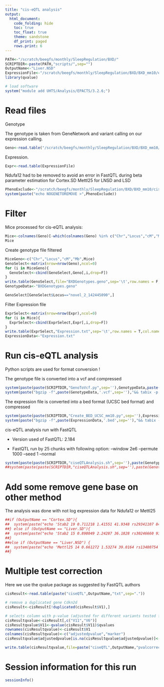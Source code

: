 ```yaml
---
title: "cis-eQTL analysis"
output:
  html_document:
    code_folding: hide
    toc: true
    toc_float: true
    theme: sandstone
    df_print: paged
    rows.print: 6
---
```


```r
PATH<-"/scratch/beegfs/monthly/SleepRegulation/BXD/"
SCRIPTDIR<-paste(PATH,"scripts/",sep="")
OutputName<-"Liver.NSD" 
ExpressionFile<-"/scratch/beegfs/monthly/SleepRegulation/BXD/BXD_mm10/exome/edgeR_normalized_log2CPM_Liver_NSD.tab"
library(qvalue)

# load software
system("module add UHTS/Analysis/EPACTS/3.2.6;")

```

# Read files

Genotype

The genotype is taken from GeneNetwork and variant calling on our expression calling.

```r
Geno<-read.table("/scratch/beegfs/monthly/SleepRegulation/BXD/BXD_mm10/genome/GNmm10.newgenotypes_subset_sorted.geno",header=TRUE)
```

Expression.

```r
Expr<-read.table(ExpressionFile)
```

Ndufa12 had to be removed to avoid an error in FastQTL during beta parameter estimation for Cortex.SD
Mettl25 for LNSD and LSD

```r
PhenoExclude<-"/scratch/beegfs/monthly/SleepRegulation/BXD/BXD_mm10/cis-eQTL/Cortex_sd/TranscripteQTLExclude.txt"
system(paste("echo NOGENETOREMOVE >",PhenoExclude))
```

# Filter

Mice processed for cis-eQTL analysis:

```r
Mice<-colnames(Geno)[-which(colnames(Geno) %in% c("Chr","Locus","cM","Mb","BXD005","BXD029","BXD032","BXD063"))]
Mice
```

Create genotype file filtered

```r
MiceGeno<-c("Chr","Locus","cM","Mb",Mice)
GenoSelect<-matrix(nrow=nrow(Geno),ncol=0)
for (i in MiceGeno){
  GenoSelect<-cbind(GenoSelect,Geno[,i,drop=F])
}
write.table(GenoSelect,file="BXDGenotypes.geno",sep='\t',row.names = F,col.names = T,quote=F)
GenotypeData<-"BXDGenotypes.geno"

GenoSelect[GenoSelect$Locus=="novel_2_142445090",]
```

Filter Expression file

```r
ExprSelect<-matrix(nrow=nrow(Expr),ncol=0)
for (i in Mice){
  ExprSelect<-cbind(ExprSelect,Expr[,i,drop=F])
}
write.table(ExprSelect,"Expression.txt",sep='\t',row.names = T,col.names = T,quote=F)
ExpressionData<-"Expression.txt"
```


# Run cis-eQTL analysis

Python scripts are used for format conversion !

The genotype file is converted into a vcf and compressed

```r
system(paste(paste(SCRIPTDIR,"GenoToVcf.py",sep=''),GenotypeData,paste(GenotypeData,'.vcf',sep='')))
system(paste("bgzip -f",paste(GenotypeData,'.vcf',sep=''),"&& tabix -p vcf",paste(GenotypeData,'.vcf.gz',sep='')))
```


The expression file is converted into a bed format (UCSC bed format) and compressed

```r
system(paste(paste(SCRIPTDIR,"Create_BED_UCSC_mm10.py",sep=''),ExpressionData,GenotypeData,paste(ExpressionData,'.bed',sep='')))
system(paste("bgzip -f",paste(ExpressionData,'.bed',sep=''),"&& tabix -p bed",paste(ExpressionData,'.bed.gz',sep='')))
```

cis-eQTL analysis run with FastQTL

* Version used of FastQTL: 2.184

* FastQTL run by 25 chunks with following option: --window 2e6 --permute 1000 --seed 1 --normal

```r
system(paste(paste(SCRIPTDIR,"ciseQTLAnalysis.sh",sep=''),paste(GenotypeData,'.vcf.gz',sep=''),paste(ExpressionData,'.bed.gz',sep=''),OutputName,PhenoExclude,"1>Errors.txt"))
##system(paste(paste(SCRIPTDIR,"ciseQTLAnalysis.sh",sep=''),paste(GenotypeData,'.vcf.gz',sep=''),paste(ExpressionData,'.bed.gz',sep=''),OutputName,"1>Errors.txt"))
```

# Add some remove gene base on other method

The analysis was done with not log expression data for Ndufa12 or Mettl25

```r
##if (OutputName == "Cortex.SD"){
##  system(paste("echo 'Stab2 19 0.711218 1.41551 41.9348 rs29341107 842923 0.00261049 6.13439 0.000999001 0.00547887' >>",paste("ciseQTL",OutputName,"txt",sep=".")))
##} else if (OutputName == "Liver.SD"){
##  system(paste("echo 'Stab2 15 0.898049 2.24287 36.1828 rs30246660 93718 4.02702e-05 -42.0118 0.001998 6.18041e-05' >>",paste("ciseQTL",OutputName,"txt",sep=".")))
##}
##else if (OutputName == "Liver.NSD") {
##  system(paste("echo 'Mettl25 14 0.661272 1.53274 39.0164 rs13480754 1720942 0.186722 2.11639 0.272727 0.359007' >>",paste("ciseQTL",OutputName,"txt",sep=".")))
##}
```


# Multiple test correction

Here we use the qvalue package as suggested by FastQTL authors

```r
cisResult<-read.table(paste("ciseQTL",OutputName,"txt",sep="."))

# remove a duplicated gene Cdkn2d
cisResult<-cisResult[!duplicated(cisResult$V1),]

# selects column with p-value (adjusted for different variants tested for this gene) and id of the best variant
cisResultqvalue<-cisResult[,c("V11","V6")]
cisResultqvalue$V11<-qvalue(cisResult$V11)$qvalues
rownames(cisResultqvalue)<-cisResult$V1
colnames(cisResultqvalue)<-c("adjustedpvalue","marker")
cisResultqvalue$adjustedpvalue[is.na(cisResultqvalue$adjustedpvalue)]<-1

write.table(cisResultqvalue,file=paste("ciseQTL",OutputName,"pvalcorrected.txt",sep="."),quote=F,row.names = T,col.names = T,sep="\t")
```


# Session information for this run

```r
sessionInfo()
```
